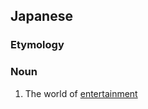 ==Japanese==
{{ja-kanjitab|げい|のう|かい|yomi=o}}

===Etymology===
{{suffix|芸能|界|lang=ja|t1=entertainment|t2=world|sort=けいのうかい'}}

===Noun===
{{ja-noun|げいのうかい}}

# The world of [[entertainment]]